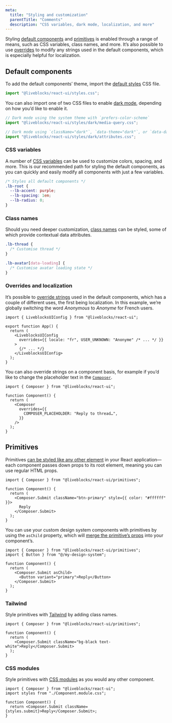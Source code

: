 ```yaml
---
meta:
  title: "Styling and customization"
  parentTitle: "Comments"
  description: "CSS variables, dark mode, localization, and more"
---
```


Styling
[default components](/docs/ready-made-features/comments/default-components) and
[primitives](/docs/ready-made-features/comments/primitives) is enabled through a
range of means, such as CSS variables, class names, and more. It’s also possible
to use
[overrides](/docs/ready-made-features/comments/styling-and-customization#Overrides-and-localization)
to modify any strings used in the default components, which is especially
helpful for localization.

## Default components

To add the default components’ theme, import the
[default styles](/docs/api-reference/liveblocks-react-ui#Default-styles) CSS
file.

```ts
import "@liveblocks/react-ui/styles.css";
```

You can also import one of two CSS files to enable
[dark mode](/docs/api-reference/liveblocks-react-ui#Dark-mode), depending on how
you’d like to enable it.

```ts
// Dark mode using the system theme with `prefers-color-scheme`
import "@liveblocks/react-ui/styles/dark/media-query.css";
```

```ts
// Dark mode using `className="dark"`, `data-theme="dark"`, or `data-dark="true"`
import "@liveblocks/react-ui/styles/dark/attributes.css";
```

### CSS variables

A number of
[CSS variables](/docs/api-reference/liveblocks-react-ui#CSS-variables) can be
used to customize colors, spacing, and more. This is our recommended path for
styling the default components, as you can quickly and easily modify all
components with just a few variables.

```css
/* Styles all default components */
.lb-root {
  --lb-accent: purple;
  --lb-spacing: 1em;
  --lb-radius: 0;
}
```

### Class names

Should you need deeper customization,
[class names](/docs/api-reference/liveblocks-react-ui#Class-names) can be
styled, some of which provide contextual data attributes.

```css
.lb-thread {
  /* Customise thread */
}

.lb-avatar[data-loading] {
  /* Customise avatar loading state */
}
```

### Overrides and localization

It’s possible to
[override strings](/docs/api-reference/liveblocks-react-ui#Overrides) used in
the default components, which has a couple of different uses, the first being
localization. In this example, we’re globally switching the word _Anonymous_ to
_Anonyme_ for French users.

```tsx
import { LiveblocksUIConfig } from "@liveblocks/react-ui";

export function App() {
  return (
    <LiveblocksUIConfig
      overrides={{ locale: "fr", USER_UNKNOWN: "Anonyme" /* ... */ }}
    >
      {/* ... */}
    </LiveblocksUIConfig>
  );
}
```

You can also override strings on a component basis, for example if you’d like to
change the placeholder text in the
[`Composer`](/docs/api-reference/liveblocks-react-ui#Composer).

```tsx
import { Composer } from "@liveblocks/react-ui";

function Component() {
  return (
    <Composer
      overrides={{
        COMPOSER_PLACEHOLDER: "Reply to thread…",
      }}
    />
  );
}
```

## Primitives

Primitives
[can be styled like any other element](/docs/ready-made-features/comments/primitives#Use-regular-props)
in your React application—each component passes down props to its root element,
meaning you can use regular HTML props.

```tsx
import { Composer } from "@liveblocks/react-ui/primitives";

function Component() {
  return (
    <Composer.Submit className="btn-primary" style={{ color: "#ffffff" }}>
      Reply
    </Composer.Submit>
  );
}
```

You can use your custom design system components with primitives by using the
`asChild` property, which will
[merge the primitive’s props](/docs/ready-made-features/comments/primitives#Merge-with-your-design-system-components)
into your component’s.

```tsx highlight="6"
import { Composer } from "@liveblocks/react-ui/primitives";
import { Button } from "@/my-design-system";

function Component() {
  return (
    <Composer.Submit asChild>
      <Button variant="primary">Reply</Button>
    </Composer.Submit>
  );
}
```

### Tailwind

Style primitives with [Tailwind](https://tailwindcss.com) by adding class names.

```tsx
import { Composer } from "@liveblocks/react-ui/primitives";

function Component() {
  return (
    <Composer.Submit className="bg-black text-white">Reply</Composer.Submit>
  );
}
```

### CSS modules

Style primitives with [CSS modules](https://github.com/css-modules/css-modules)
as you would any other component.

```tsx
import { Composer } from "@liveblocks/react-ui";
import styles from "./Component.module.css";

function Component() {
  return <Composer.Submit className={styles.submit}>Reply</Composer.Submit>;
}
```

